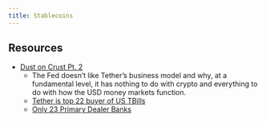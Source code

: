 ```yaml
---
title: Stablecoins
---
```


## Resources

- [Dust on Crust Pt. 2](https://cryptohayes.substack.com/p/dust-on-crust-part-deux)
    - The Fed doesn’t like Tether’s business model and why, at a fundamental level, it has nothing to do with crypto and everything to do with how the USD money markets function.
    - [Tether is top 22 buyer of US TBills](https://cointelegraph.com/news/tether-s-ardoino-says-it-s-now-one-of-top-buyers-of-us-treasury-bills-holds-72-5b)
    - [Only 23 Primary Dealer Banks](https://www.newyorkfed.org/markets/primarydealers.html)

